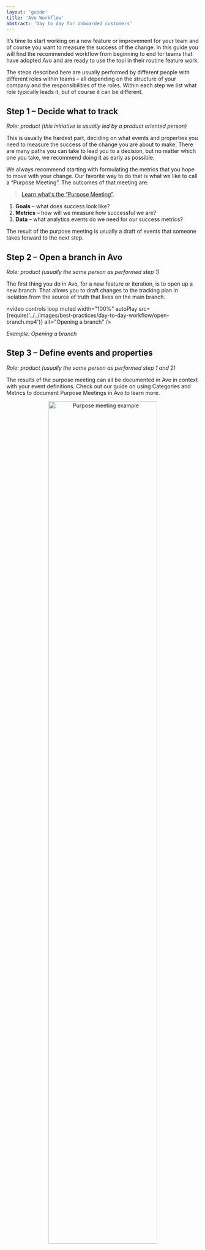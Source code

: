 ```yaml
---
layout: 'guide'
title: 'Avo Workflow'
abstract: 'Day to day for onboarded customers'
---
```



It’s time to start working on a new feature or improvement for your team and of course you want to measure the success of the change. In this guide you will find the recommended workflow from beginning to end for teams that have adopted Avo and are ready to use the tool in their routine feature work.

The steps described here are usually performed by different people with different roles within teams – all depending on the structure of your company and the responsibilities of the roles. Within each step we list what role typically leads it, but of course it can be different.

## <a name="step-1-deciding-what-to-track"></a> Step 1 – Decide what to track

_Role: product (this initiative is usually led by a product oriented person)_

This is usually the hardest part, deciding on what events and properties you need to measure the success of the change you are about to make. There are many paths you can take to lead you to a decision, but no matter which one you take, we recommend doing it as early as possible.

We always recommend starting with formulating the metrics that you hope to move with your change. Our favorite way to do that is what we like to call a “Purpose Meeting”. The outcomes of that meeting are:

> [Learn what's the “Purpose Meeting”](https://www.avo.app/blog/tracking-the-right-product-metrics).

1. **Goals** – what does success look like?
2. **Metrics** – how will we measure how successful we are?
3. **Data** – what analytics events do we need for our success metrics?

The result of the purpose meeting is usually a draft of events that someone takes forward to the next step.

## <a name="step-2-open-a-branch-in-avo"></a> Step 2 – Open a branch in Avo

_Role: product (usually the same person as performed step 1)_

The first thing you do in Avo, for a new feature or iteration, is to open up a new branch. That allows you to draft changes to the tracking plan in isolation from the source of truth that lives on the main branch.

<video
  controls
  loop
  muted
  width="100%"
  autoPlay
  src={require('../../images/best-practices/day-to-day-workflow/open-branch.mp4')}
  alt="Opening a branch"
/>

_Example: Opening a branch_

## <a name="step-3-defining-events-and-properties"></a> Step 3 – Define events and properties

_Role: product (usually the same person as performed step 1 and 2)_

The results of the purpose meeting can all be documented in Avo in context with your event definitions. Check out our guide on <Link passHref href="/data-design/documenting-purpose-meetings-in-avo"><a>using Categories and Metrics to document Purpose Meetings in Avo</a></Link> to learn more.

<center>
  <img
    src={require('../../images/best-practices/day-to-day-workflow/category-example.png')}
    width="75%"
    alt="Purpose meeting example"
  />
</center>

_Example: Purpose meeting outcome_

<center>
  <img
    src={require('../../images/best-practices/day-to-day-workflow/metric-example.png')}
    width="75%"
    alt="Metric example"
  />
</center>

_Example: Metric definition_

Once you have an idea of what to track, you can start defining the event structures on your branch in Avo.

There are a few things to keep in mind when doing so:

- Check if there are any existing events that you can use or expand with additional properties
- Check if there are any existing properties that you can use instead of defining new ones. The property library will help you find what you are looking for.
- Make sure to follow the <Link passHref href="/data-design/defining-descriptive-events-and-properties#a-namenaming-conventionsa-naming-conventions-for-events-and-properties"><a>naming convention</a></Link> used in your workspace. Our <Link passHref href="/workspace/tracking-plan/issue-reporter"><a>issue reporter</a></Link> and <Link passHref href="/data-design/defining-descriptive-events-and-properties#a-namenaming-conventionsa-naming-conventions-for-events-and-properties"><a>naming assistant</a></Link> will help you do so.
- Make sure to add <Link passHref href="/data-design/defining-descriptive-events-and-properties#a-namedescriptionsa-descriptions-for-events-and-properties"><a>descriptions</a></Link> to your events and properties to avoid any misunderstanding between those who design, implement and consume the data
- Try to use <Link passHref href="/data-design/defining-descriptive-events-and-properties#a-nameproperty-constraintsa-property-constraints"><a>constraints</a></Link> on your properties if possible. This is especially useful when you have a string property that has a finite number of possible values.

<center>
  <img
    src={require('../../images/best-practices/day-to-day-workflow/event-example.png')}
    width="75%"
    alt="Event example"
  />
</center>

_Example: Event definition_

## <a name="step-4-ask-for-review"></a> Step 4 – Ask for review

_Role: product (usually the same person as performed step 1, 2 and 3)_

Once you have drafted changes to your tracking plan we recommend asking some of your teammates to review your suggested changes.

A great way to do that is going to the review screen of your branch and adding them as [collaborators](https://www.avo.app/blog/introducing-branch-collaborators). A collaborator will receive an email when added to your branch, when discussions are started and when the branch is closed.

We typically see a few types of reviewers added as collaborators to a branch:

- Someone from the **data team** that can validate that the changes made are according the the data standard of your company
- Someone from another team that is responsible for the **feature or user flow** (if that is another team) that this event is a part of can review for completeness and accuracy of data coverage.
- If the changes made affect multiple sources, then it can be a good idea to get a thumbs up from someone from **each of the platforms the sources represent**

<video
  controls
  loop
  muted
  width="100%"
  autoPlay
  src={require('../../images/best-practices/day-to-day-workflow/collaborators.mp4')}
  alt="Adding collaborators"
/>

_Example: Adding collaborators and asking for review and implementation_

## <a name="step-5-review-and-approve"></a> Step 5 – Review and approve

_Roles: data, product and/or development (one or more of the reviewers described in step 4)_

The role of the reviewer(s) is to make sure that the suggested changes are according to the existing standards and naming conventions. The review screen in Avo summarizes the changes that have been made and is good for a general overview. You can use the commenting functionality in the review screen to discuss the overall branch and give thumbs up for approval.

<img
  src={require('../../images/best-practices/day-to-day-workflow/branch-comment.png')}
  alt="Branch comment"
/>

_Example: Giving approval on a branch_

For a deeper understanding of the changes, we recommend going into individual events and take a look at the structure and see how it will look if they will be implemented in that way. You can use the commenting functionality of each event and property to discuss them specifically.

<center>
  <img
    src={require('../../images/best-practices/day-to-day-workflow/property-comment.png')}
    width="75%"
    alt="Property comment"
  />
</center>

_Example: Discussions on a property_

Once everyone is aligned, you can copy <Link passHref href="/workspace/implementation-instructions"><a>implementation instructions</a></Link> from the review screen and share them with a developer for example via Jira.

<center>
  <img
    src={require('../../images/implementation-diff-panel-options.png')}
    width="100%"
    alt="Implementation Instructions"
  />
</center>

### What's next?

At this point we recommend to have automatic tracking plan publishing enabled. <Link passHref href="/workspace/tracking-plan/publishing"><a>Learn how to do it here</a></Link>.

## <a name="step-6-implement"></a> Step 6 – Implement

_Role: developer(s)_

When you’ve reached consensus about the changes it’s time to start implementing.

### Using Avo Codegen

For teams that are using Codegen to implement their events, the typical implementation workflow looks like this:

1. Open a git branch – if you have multiple development platforms (sources in Avo), we recommend having one git branch per source for each Avo branch.
2. Use the <Link passHref href="/implementation/cli#step-3-pull-generated-analytics-wrappers-from-avo"><a>Avo CLI</a></Link> to pull the updated code from the branch
3. Use the functions provided in the generated code to implement your events in your source code. The <Link passHref href="/workspace/implement#a-nameimplement-actionsa-implement-events"><a>Codegen tab</a></Link> in your workspace provides code snippets for each event.

<center>
  <img
    src={require('../../images/workspace/nav-functions.png')}
    width="100%"
    alt="Codegen reference"
  />
</center>

_Example: Codegen reference and code snippets_

### Using other implementation methods

For teams that are using other traditional implementation methods to implement their events, usually direct calls to the analytics SDK, the typical implementation workflow looks like this:

1. Open a git branch – if you have multiple development platforms (sources in Avo), we recommend having one git branch per source for each Avo branch.
2. Use the <Link passHref href="/workspace/implementation-instructions"><a>implementation instructions</a></Link> provided in the review screen as a guide for what needs to be changed or added

<img
  src={require('../../images/implementation-diff-expanded.png')}
  width="75%"
  alt="Implementation instructions"
/>

## <a name="step-7-verify"></a> Step 7 – Verify

_Roles: developers and QA_

Avo provides a number of tools that help you verify that the events you’ve implemented are correct according to the definition made in Avo:

- <Link
    passHref
    href="/implementation/cli#step-4-monitor-the-analytics-implementation"
  >
    <a>Avo status</a>
  </Link> command in the CLI that will report on where the analytics functions provided
  by Avo are being called, and which events have not been implemented yet.
- <Link passHref href="/implementation/avo-codegen-overview#data-validations">
    <a>Data validation logs and warnings</a>
  </Link> that warn you whenever a mistake is made during implementation
- <Link
    passHref
    href="/workspace/implement#a-nameimplement-actionsa-implement-events"
  >
    <a>Implementation status check mark</a>
  </Link> that shows you whether the event has been seen in development on your branch
- <Link passHref href="/explore-tracking-plan/start-using-visual-debuggers">
    <a>Avo debuggers</a>
  </Link> that give extended feedback when triggering the events from your mobile
  or web application
- <Link passHref href="/data-design/start-using-inspector">
    <a>Avo Inspector</a>
  </Link> that analyses the data coming in from development, staging and production
  and surfaces issues in the data

## <a name="step-8-merge"></a> Step 8 – Merge

_Role: developers and/or Avo admins_

When you have finished the implementation and verified it’s correctness you are ready to merge your Avo feature branch.

That is because if an Avo branch is merged first and the git branch lives for an extended period of time after the Avo branch was merged, conflicts can arise. The conflicts happen when other people create new Avo branches after the Avo branch has been merged to Avo main, while the git branch is still open so the code changes have not reached git main.

> Note: At this point avo.json on your git main branch is pointing to an Avo branch that has already been merged, which is perfectly fine! The Avo CLI will take care of automatically updating avo.json on next avo pull.
